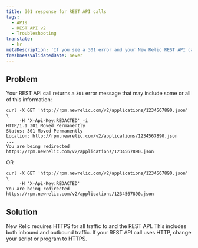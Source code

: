 ```yaml
---
title: 301 response for REST API calls
tags:
  - APIs
  - REST API v2
  - Troubleshooting
translate:
  - kr
metaDescription: 'If you see a 301 error and your New Relic REST API call uses HTTP, change your script or program to HTTPS.'
freshnessValidatedDate: never
---
```


## Problem

Your REST API call returns a `301` error message that may include some or all of this information:

```
curl -X GET 'http://rpm.newrelic.com/v2/applications/1234567890.json' \
     -H 'X-Api-Key:REDACTED' -i
HTTP/1.1 301 Moved Permanently
Status: 301 Moved Permanently
Location: http://rpm.newrelic.com/v2/applications/1234567890.json
...
You are being redirected https://rpm.newrelic.com/v2/applications/1234567890.json
```

OR

```
curl -X GET 'http://rpm.newrelic.com/v2/applications/1234567890.json' \
     -H 'X-Api-Key:REDACTED'
You are being redirected https://rpm.newrelic.com/v2/applications/1234567890.json
```

## Solution

New Relic requires HTTPS for all traffic to <InlinePopover type="apm" /> and the REST API. This includes both inbound and outbound traffic. If your REST API call uses HTTP, change your script or program to HTTPS.
